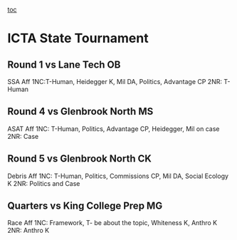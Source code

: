 [[toc]]
=ICTA State Tournament= 
==Round 1 vs Lane Tech OB== 
SSA Aff
1NC:T-Human, Heidegger K, Mil DA, Politics, Advantage CP
2NR: T-Human

==Round 4 vs Glenbrook North MS== 
ASAT Aff
1NC: T-Human, Politics, Advantage CP, Heidegger, Mil on case
2NR: Case

==Round 5 vs Glenbrook North CK== 
Debris Aff
1NC: T-Human, Politics, Commissions CP, Mil DA, Social Ecology K
2NR: Politics and Case

==Quarters vs King College Prep MG== 
Race Aff
1NC: Framework, T- be about the topic, Whiteness K, Anthro K
2NR: Anthro K
